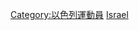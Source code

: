 {{Commonscat|Tennis players from Israel}}

[[Category:以色列運動員|Category:以色列運動員]]
[[Category:各國網球運動員|Israel]]